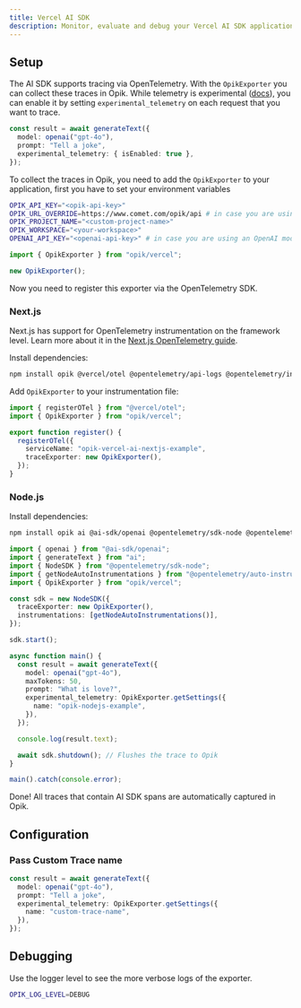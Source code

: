 ```yaml
---
title: Vercel AI SDK
description: Monitor, evaluate and debug your Vercel AI SDK application with Opik
---
```


## Setup

The AI SDK supports tracing via OpenTelemetry. With the `OpikExporter` you can collect these traces in Opik.
While telemetry is experimental ([docs](https://sdk.vercel.ai/docs/ai-sdk-core/telemetry#enabling-telemetry)), you can enable it by setting `experimental_telemetry` on each request that you want to trace.

```ts
const result = await generateText({
  model: openai("gpt-4o"),
  prompt: "Tell a joke",
  experimental_telemetry: { isEnabled: true },
});
```

To collect the traces in Opik, you need to add the `OpikExporter` to your application, first you have to set your environment variables

```bash filename=".env"
OPIK_API_KEY="<opik-api-key>"
OPIK_URL_OVERRIDE=https://www.comet.com/opik/api # in case you are using the Cloud version
OPIK_PROJECT_NAME="<custom-project-name>"
OPIK_WORKSPACE="<your-workspace>"
OPENAI_API_KEY="<openai-api-key>" # in case you are using an OpenAI model
```

```ts
import { OpikExporter } from "opik/vercel";

new OpikExporter();
```

Now you need to register this exporter via the OpenTelemetry SDK.

### Next.js

Next.js has support for OpenTelemetry instrumentation on the framework level. Learn more about it in the [Next.js OpenTelemetry guide](https://nextjs.org/docs/app/building-your-application/optimizing/open-telemetry).

Install dependencies:

```bash
npm install opik @vercel/otel @opentelemetry/api-logs @opentelemetry/instrumentation @opentelemetry/sdk-logs
```

Add `OpikExporter` to your instrumentation file:

```ts filename="instrumentation.ts"
import { registerOTel } from "@vercel/otel";
import { OpikExporter } from "opik/vercel";

export function register() {
  registerOTel({
    serviceName: "opik-vercel-ai-nextjs-example",
    traceExporter: new OpikExporter(),
  });
}
```

### Node.js

Install dependencies:

```bash
npm install opik ai @ai-sdk/openai @opentelemetry/sdk-node @opentelemetry/auto-instrumentations-node
```

```ts
import { openai } from "@ai-sdk/openai";
import { generateText } from "ai";
import { NodeSDK } from "@opentelemetry/sdk-node";
import { getNodeAutoInstrumentations } from "@opentelemetry/auto-instrumentations-node";
import { OpikExporter } from "opik/vercel";

const sdk = new NodeSDK({
  traceExporter: new OpikExporter(),
  instrumentations: [getNodeAutoInstrumentations()],
});

sdk.start();

async function main() {
  const result = await generateText({
    model: openai("gpt-4o"),
    maxTokens: 50,
    prompt: "What is love?",
    experimental_telemetry: OpikExporter.getSettings({
      name: "opik-nodejs-example",
    }),
  });

  console.log(result.text);

  await sdk.shutdown(); // Flushes the trace to Opik
}

main().catch(console.error);
```

Done! All traces that contain AI SDK spans are automatically captured in Opik.

## Configuration

### Pass Custom Trace name

```ts
const result = await generateText({
  model: openai("gpt-4o"),
  prompt: "Tell a joke",
  experimental_telemetry: OpikExporter.getSettings({
    name: "custom-trace-name",
  }),
});
```

## Debugging

Use the logger level to see the more verbose logs of the exporter.

```bash filename=".env"
OPIK_LOG_LEVEL=DEBUG
```
